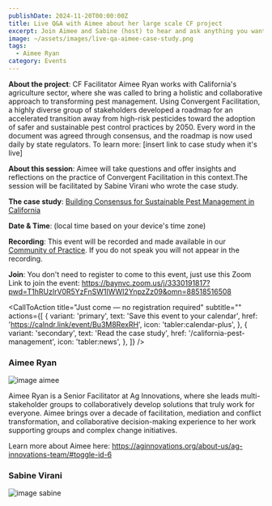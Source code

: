 ```yaml
---
publishDate: 2024-11-20T00:00:00Z
title: Live Q&A with Aimee about her large scale CF project
excerpt: Join Aimee and Sabine (host) to hear and ask anything you want about how Aimee applied Convergent Facilitation to work with diverse stakeholders to transform pest management in California.
image: ~/assets/images/live-qa-aimee-case-study.png
tags:
  - Aimee Ryan
category: Events
---
```


**About the project**: CF Facilitator Aimee Ryan works with California's agriculture sector, where she was called to bring a holistic and collaborative approach to transforming pest management. Using Convergent Facilitation, a highly diverse group of stakeholders developed a roadmap for an accelerated transition away from high-risk pesticides toward the adoption of safer and sustainable pest control practices by 2050. Every word in the document was agreed through consensus, and the roadmap is now used daily by state regulators. To learn more: [insert link to case study when it's live]

**About this session**: Aimee will take questions and offer insights and reflections on the practice of Convergent Facilitation in this context.The session will be facilitated by Sabine Virani who wrote the case study.

**The case study**: [Building Consensus for Sustainable Pest Management in California](/california-pest-management)

**Date & Time**: <LocalTimeFromUTC client:load  startUtcTime="2024-11-20T16:00:00Z" endUtcTime="2024-11-20T17:30:00Z"/> (local time based on your device's time zone)

**Recording**: This event will be recorded and made available in our [Community of Practice](https://community.convergentfacilitation.org). If you do not speak you will not appear in the recording. 

**Join**: You don't need to register to come to this event, just use this Zoom Link to join the event: https://baynvc.zoom.us/j/3330191817?pwd=T1hRUzIrV0R5YzFnSW1IWWI2YnpzZz09&omn=88518516508



<CallToAction
    title="Just come — no registration required"
    subtitle=""
    actions={[
      {
        variant: 'primary',
        text: 'Save this event to your calendar',
        href: 'https://calndr.link/event/Bu3M8RexRH',
        icon: 'tabler:calendar-plus',
      },
      {
        variant: 'secondary',
        text: 'Read the case study',
        href: '/california-pest-management',
        icon: 'tabler:news',
      },
    ]}
  />
  

### Aimee Ryan
![image aimee](~/assets/images/aimee-outside-small.jpg)

Aimee Ryan is a Senior Facilitator at Ag Innovations, where she leads multi-stakeholder groups to collaboratively develop solutions that truly work for everyone. Aimee brings over a decade of facilitation, mediation and conflict transformation, and collaborative decision-making experience to her work supporting groups and complex change initiatives.

Learn more about Aimee here: https://aginnovations.org/about-us/ag-innovations-team/#toggle-id-6


### Sabine Virani

![image sabine](~/assets/images/sabine.png)
